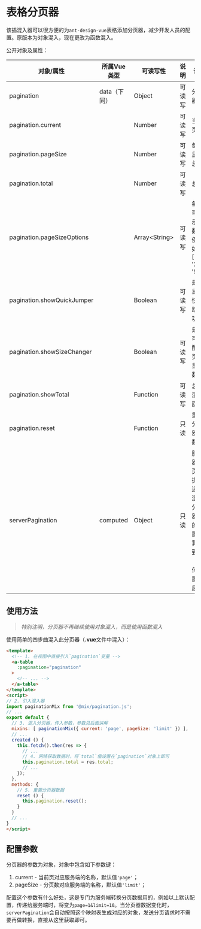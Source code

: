 
<Meta title="框架/混入器（Mixin）/表格分页器" />

# 表格分页器

该插混入器可以很方便的为`ant-design-vue`表格添加分页器，减少开发人员的配置。原版本为对象混入，现在更改为函数混入。

公开对象及属性：

| 对象/属性                   | 所属Vue类型  | 可读写性      | 说明   | 说明                                           |
| --------------------------- | ------------ | ------------- | ------ | ---------------------------------------------- |
| pagination                  | data（下同） | Object        | 可读写 | 分页器                                         |
| pagination.current          |              | Number        | 可读写 | 当前页数                                       |
| pagination.pageSize         |              | Number        | 可读写 | 每页显示总数                                   |
| pagination.total            |              | Number        | 可读写 | 总量                                           |
| pagination.pageSizeOptions |              | Array<String\> | 可读写 | 每页可显示数，例如：['10', '20', '50']         |
| pagination.showQuickJumper  |              | Boolean       | 可读写 | 是否显示快捷跳转功能                           |
| pagination.showSizeChanger  |              | Boolean       | 可读写 | 是否可调配每页可显示数                         |
| pagination.showTotal        |              | Function      | 可读写 | 总数渲染函数                                   |
| pagination.reset            |              | Function      | 只读   | 重置分页器函数                                 |
| serverPagination            | computed     | Object        | 只读   | 服务器分页数据，通过混入分页器前的配置计算得到（如何配置见后） |

## 使用方法

> *特别注明，分页器不再继续使用对象混入，而是使用函数混入*

使用简单的四步曲混入此分页器（**.vue**文件中混入）：

```html
<template>
  <!-- 1. 在视图中直接引入`pagination`变量 -->
  <a-table
    :pagination="pagination"
  >
    <!-- ... -->
  </a-table>
</template>
<script>
// 2. 引入混入器
import paginationMix from '@mix/pagination.js';
// ...
export default {
  // 3. 混入分页器，传入参数，参数见后面讲解
  mixins: [ paginationMix({ current: 'page', pageSize: 'limit' }) ],
  // ...
  created () {
    this.fetch().then(res => {
      // ...
      // 4. 网络获取数据时，将`total`值设置在`pagination`对象上即可
      this.pagination.total = res.total;
      // ...
    });
  },
  methods: {
    // 5. 重置分页器数据
    reset () {
      this.pagination.reset();
    }
  }
  // ...
}
</script>
```

## 配置参数

分页器的参数为对象，对象中包含如下参数键：

1. current - 当前页对应服务端的名称，默认值`'page'`；
2. pageSize - 分页数对应服务端的名称，默认值`'limit'`；

配置这个参数有什么好处，这是专门为服务端转换分页数据用的，例如以上默认配置，传递给服务端时，将变为`page=1&limit=10`。当分页器数据变化时，`serverPagination`会自动按照这个映射表生成对应的对象，发送分页请求时不需要再做转换，直接从这里获取即可。
